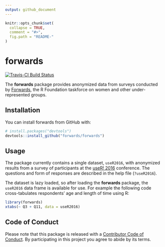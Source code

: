 ```yaml
---
output: github_document
---
```


<!-- README.md is generated from README.Rmd. Please edit that file -->

```r
knitr::opts_chunk$set(
  collapse = TRUE,
  comment = "#>",
  fig.path = "README-"
)
```

# forwards

[![Travis-CI Build Status](https://travis-ci.org/forwards/forwards.svg?branch=master)](https://travis-ci.org/forwards/forwards)

The **forwards** package provides anonymized data from surveys conducted 
by [Forwards](https://forwards.github.io/), the R Foundation taskforce on 
women and other under-represented groups.

## Installation

You can install forwards from GitHub with:

```r
# install.packages("devtools")
devtools::install_github("forwards/forwards")
```

## Usage

The package currently contains a single dataset, `useR2016`, with 
anonymized results from a survey of participants at the 
[useR! 2016](https://www.r-project.org/useR-2016/) conference.
The questions and form of responses are described in the help file (`?useR2016`).

The dataset is lazy loaded, so after loading the **forwards** package, 
the `useR2016` data frame is available for use. For example the 
following code cross-tabulates respondents' age and length of time using R:

```r
library(forwards)
xtabs(~ Q3 + Q11, data = useR2016)
```

## Code of Conduct

Please note that this package is released with a [Contributor Code of 
Conduct](https://github.com/forwards/forwards/blob/master/CONDUCT.md). 
By participating in this project you agree to abide by its terms.
